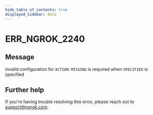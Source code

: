 ```yaml
---
hide_table_of_contents: true
displayed_sidebar: docs
---
```



# ERR_NGROK_2240

## Message

Invalid configuration for `ACTION`: `MISSING` is required when `SPECIFIED` is specified

<ErrorDetails error="err_ngrok_2240" />

## Further help

If you're having trouble resolving this error, please reach out to [support@ngrok.com](mailto:support@ngrok.com?subject=Help%20with%20ERR_NGROK_2240).
